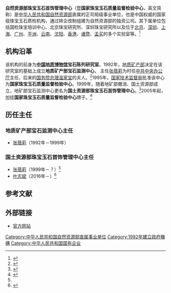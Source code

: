 '''自然资源部珠宝玉石首饰管理中心'''（暨'''国家珠宝玉石质量监督检验中心'''，英文简称{{lang|en|NGTC}}）是[[中华人民共和国自然资源部|中华人民共和国自然资源部]]直属的正司局级事业单位，也是中国权威的国家级珠宝玉石质检机构，通过转企改制组建为自然资源部的独资公司。其下属单位包括国检珠宝培训中心、北京珠宝研究所、深圳珠宝研究所以及位于[[北京|北京]]、[[深圳|深圳]]、[[上海|上海]]、[[广州|广州]]、[[平洲|平洲]]、[[云南|云南]]、[[沈阳|沈阳]]、[[香港|香港]]、[[诸暨|诸暨]]、[[孟买|孟买]]的多个实验室等。<ref>{{cite web|url=http://www.ngtc.com.cn/index.php?m=Page&a=index&id=12|title=中心简介|work=国土资源部珠宝玉石首饰管理中心|access-date=2016-12-05|archive-date=2020-07-11|archive-url=https://web.archive.org/web/20200711224812/http://www.ngtc.com.cn/index.php?m=Page&a=index&id=12|dead-url=no}}</ref>

== 机构沿革 ==
该机构的前身为'''[[中国地质博物馆|中国地质博物馆]]宝石陈列研究室'''。1992年，[[地质矿产部|地质矿产部]]决定在该研究室的基础上成立'''地质矿产部宝石监测中心'''， 主任[[张蓓莉|张蓓莉]]为时任[[中共中央办公厅|中共中央办公厅]]主任、后来的[[国务院总理|国务院总理]][[温家宝|温家宝]]的夫人。<ref>{{cite book|title=《中国地质矿产年鉴 1995》|pages=21,143|editor1=许云昭|editor2=王燕国|publisher=海洋出版社|year=1996}}</ref>1995年，[[国家技术监督局|国家技术监督局]]批准该中心为'''国家珠宝玉石质量监督检验中心'''。1999年，随着地矿部撤消、国土资源部成立，地矿部宝石监测中心更名为'''国土资源部珠宝玉石首饰管理中心'''。<ref name=nj2000>{{cite book|title=《中国国土资源年鉴 2000》|editor=王世元|year=2001|pages=114,606}}</ref>2005年起，加挂'''国家珠宝玉石质量监督检验中心'''牌子。<ref>{{cite book|title=《国土资源文件汇编 2005 下》|pages=2505|editor=国土资源部办公厅|publisher=中国大地出版社|year=2008}}</ref>

== 历任主任 ==
=== 地质矿产部宝石监测中心主任 ===
* [[张蓓莉|张蓓莉]]（1992年－1999年）
=== 国土资源部珠宝玉石首饰管理中心主任 ===
* [[张蓓莉|张蓓莉]]（1999年－？）<ref name=nj2000 />
* [[叶志斌|叶志斌]]（2016年－）<ref>{{cite web|url=http://www.mlr.gov.cn/zwgk/zytz/201609/t20160928_1418330.htm|title=中共国土资源部党组关于叶志斌等4名同志职务任免的通知|work=中华人民共和国国土资源部|date=2016-07-20|access-date=2016-12-05|archive-url=https://web.archive.org/web/20180930013352/http://www.mlr.gov.cn/zwgk/zytz/201609/t20160928_1418330.htm|archive-date=2018-09-30|dead-url=yes}}</ref>
== 参考文献 ==
{{reflist}}

== 外部链接 ==
* [http://www.ngtc.com.cn 官方网站] {{Wayback|url=http://www.ngtc.com.cn/ |date=20210123115141 }}

[[Category:中华人民共和国自然资源部直属事业单位|Category:中华人民共和国自然资源部直属事业单位]]
[[Category:1992年建立政府機構|Category:1992年建立政府機構]]
[[Category:中华人民共和国国有企业|Category:中华人民共和国国有企业]]